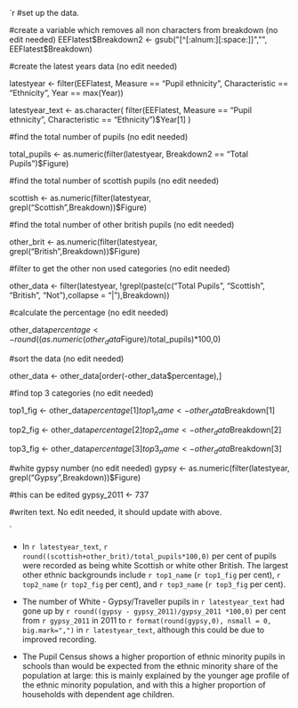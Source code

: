


`r 
#set up the data.


#create a variable which removes all non characters from breakdown (no edit needed)
EEFlatest$Breakdown2 <- gsub("[^[:alnum:][:space:]]","",  EEFlatest$Breakdown)

#create the latest years data (no edit needed)

latestyear <- filter(EEFlatest, Measure == "Pupil ethnicity", Characteristic == "Ethnicity", Year == max(Year))

latestyear_text <- as.character( filter(EEFlatest, Measure == "Pupil ethnicity",
                            Characteristic == "Ethnicity")$Year[1] )

#find the total number of pupils (no edit needed)

total_pupils <- as.numeric(filter(latestyear, Breakdown2  == "Total Pupils")$Figure)

#find the total number of scottish pupils (no edit needed)

scottish <- as.numeric(filter(latestyear, grepl("Scottish",Breakdown))$Figure)

#find the total number of other british pupils (no edit needed)

other_brit <- as.numeric(filter(latestyear, grepl("British",Breakdown))$Figure)

#filter to get the other non used categories (no edit needed)

other_data <- filter(latestyear, !grepl(paste(c("Total Pupils", "Scottish", "British", "Not"),collapse = "|"),Breakdown))

#calculate the percentage (no edit needed)

other_data$percentage <- round((as.numeric(other_data$Figure)/total_pupils)*100,0)

#sort the data (no edit needed)

other_data <- other_data[order(-other_data$percentage),]


#find top 3 categories (no edit needed)
 
top1_fig <- other_data$percentage[1]
top1_name <- other_data$Breakdown[1]

top2_fig <- other_data$percentage[2]
top2_name <- other_data$Breakdown[2]

top3_fig <- other_data$percentage[3]
top3_name <- other_data$Breakdown[3]

#white gypsy number (no edit needed)
gypsy <- as.numeric(filter(latestyear, grepl("Gypsy",Breakdown))$Figure)

#this can be edited
gypsy_2011 <- 737

#writen text. No edit needed, it should update with above.

`

* In `r latestyear_text`, `r round((scottish+other_brit)/total_pupils*100,0)` per cent of pupils were recorded as being 
	white Scottish or white other British. The largest other ethnic backgrounds include `r top1_name`
	(`r top1_fig` per cent), `r top2_name` (`r top2_fig` per cent), and `r top3_name` (`r top3_fig` per cent).

* The number of White - Gypsy/Traveller pupils in `r latestyear_text` had gone up by `r round((gypsy - gypsy_2011)/gypsy_2011 *100,0)` per cent from `r gypsy_2011` 
	in 2011 to `r format(round(gypsy,0), nsmall = 0, big.mark=",")` in `r latestyear_text`, although this could be due to improved recording.

* The Pupil Census shows a higher proportion of ethnic minority pupils in schools than would be expected from the ethnic minority share of the 
	population at large: this is mainly explained by the younger age profile of the ethnic minority population, and with this a higher proportion 
	of households with dependent age children.
